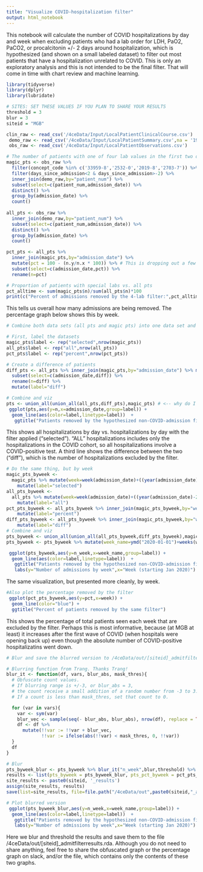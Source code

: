 ```yaml
---
title: "Visualize COVID-hospitalization filter"
output: html_notebook
---
```


This notebook will calculate the number of COVID hospitalizations by day and week when excluding patients who had a lab order for LDH, PaO2, PaCO2, or procalcitonin +/- 2 days around hospitalization, which is hypothesized (and shown on a small labeled dataset) to filter out most patients that have a hospitalization unrelated to COVID. This is only an exploratory analysis and this is not intended to be the final filter. That will come in time with chart review and machine learning.


```r
library(tidyverse)
library(dplyr)
library(lubridate)

# SITES: SET THESE VALUES IF YOU PLAN TO SHARE YOUR RESULTS
threshold = 3
blur = 3
siteid = "MGB"

```

```r
clin_raw <- read_csv('/4ceData/Input/LocalPatientClinicalCourse.csv')
 demo_raw <- read_csv('/4ceData/Input/LocalPatientSummary.csv',na = '1900-01-01')
 obs_raw <- read_csv('/4ceData/Input/LocalPatientObservations.csv')
```

```r
# The number of patients with one of four lab values in the first two days around admission
magic_pts <- obs_raw %>% 
  filter(concept_code %in% c('33959-8','2532-0','2019-8','2703-7')) %>%
  filter(days_since_admission<2 & days_since_admission>-2) %>%
  inner_join(demo_raw,by="patient_num") %>%
  subset(select=c(patient_num,admission_date)) %>%
  distinct() %>%
  group_by(admission_date) %>%
  count()
 
all_pts <- obs_raw %>% 
  inner_join(demo_raw,by="patient_num") %>%
  subset(select=c(patient_num,admission_date)) %>%
  distinct() %>%
  group_by(admission_date) %>%
  count()

pct_pts <- all_pts %>%
  inner_join(magic_pts,by="admission_date") %>%
  mutate(pct = 100 - (n.y/n.x * 100)) %>% # This is dropping out a few null rows where there were no patients matching the filter that day
  subset(select=c(admission_date,pct)) %>%
  rename(n=pct)
```

```r
# Proportion of patients with special labs vs. all pts
pct_alltime <- sum(magic_pts$n)/sum(all_pts$n)*100
print(c("Percent of admissions removed by the 4-lab filter:",pct_alltime))
```

This tells us overall how many admissions are being removed. The percentage graph below shows this by week.

```r
# Combine both data sets (all pts and magic pts) into one data set and visualize

# First, label the datasets
magic_pts$label <- rep("selected",nrow(magic_pts))
all_pts$label <- rep("all",nrow(all_pts))
pct_pts$label <- rep("percent",nrow(pct_pts))

# Create a difference of patients
diff_pts <- all_pts %>% inner_join(magic_pts,by="admission_date") %>% mutate(diff = n.x-n.y) %>%
  subset(select=c(admission_date,diff)) %>% 
  rename(n=diff) %>%
  mutate(label="diff")

# Combine and viz
pts <- union_all(union_all(all_pts,diff_pts),magic_pts) # <-- why do I have nest these? seems like it should work with three arguments...
 ggplot(pts,aes(y=n,x=admission_date,group=label)) +
  geom_line(aes(color=label,linetype=label))  +
   ggtitle("Patients removed by the hypothesized non-COVID-admission filter")
```

This shows all hospitalizations by day vs. hospitalizations by day with the filter applied ("selected"). "ALL" hospitalizations includes only the hospitalizations in the COVID cohort, so all hospitalizations involve a COVID-positive test. A third line shows the difference between the two ("diff"), which is the number of hospitalizations excluded by the filter. 


```r
# Do the same thing, but by week
magic_pts_byweek <-
  magic_pts %>% mutate(week=week(admission_date)+((year(admission_date)-2020)*52)) %>% group_by(week) %>% summarise(n_week = sum(n)) %>%
    mutate(label="selected")
all_pts_byweek <-
  all_pts %>% mutate(week=week(admission_date)+((year(admission_date)-2020)*52)) %>% group_by(week) %>% summarise(n_week = sum(n)) %>%
    mutate(label="all")
pct_pts_byweek <- all_pts_byweek %>% inner_join(magic_pts_byweek,by="week") %>% mutate(pct = 100 - n_week.y/n_week.x * 100) %>%
    mutate(label="percent")
diff_pts_byweek <- all_pts_byweek %>% inner_join(magic_pts_byweek,by="week") %>% mutate(n_week =  n_week.x-n_week.y) %>%
    mutate(label="diff")
# Combine and viz
pts_byweek <- union_all(union_all(all_pts_byweek,diff_pts_byweek),magic_pts_byweek) # <-- why do I have nest these? seems like it should work with three arguments...
pts_byweek <- pts_byweek %>% mutate(week_name=ymd("2020-01-01")+weeks(week))

 ggplot(pts_byweek,aes(y=n_week,x=week_name,group=label)) +
  geom_line(aes(color=label,linetype=label))  +
   ggtitle("Patients removed by the hypothesized non-COVID-admission filter\n (by week)") +
   labs(y="Number of admissions by week",x="Week (starting Jan 2020)")
```
 
 The same visualization, but presented more cleanly, by week.
 
```r
#Also plot the percentage removed by the filter
 ggplot(pct_pts_byweek,aes(y=pct,x=week)) +
  geom_line(color="blue") +
  ggtitle("Percent of patients removed by the same filter")
```

This shows the percentage of total patients seen each week that are excluded by the filter. Perhaps this is most informative, because (at MGB at least) it increases after the first wave of COVID (when hospitals were opening back up) even though the absolute number of COVID-positive hospitalizatins went down.

```r
# Blur and save the blurred version to /4ceData/out/[siteid]_admitfilterresults.rda

# Blurring function from Trang. Thanks Trang!
blur_it <- function(df, vars, blur_abs, mask_thres){
  # Obfuscate count values.
  # If blurring range is +/-3, or blur_abs = 3,
  # the count receive a small addition of a random number from -3 to 3.
  # If a count is less than mask_thres, set that count to 0.

  for (var in vars){
    var <- sym(var)
    blur_vec <- sample(seq(- blur_abs, blur_abs), nrow(df), replace = TRUE)
    df <- df %>%
      mutate(!!var := !!var + blur_vec,
             !!var := ifelse(abs(!!var) < mask_thres, 0, !!var))
  }
  df
}

# Blur
pts_byweek_blur <- pts_byweek %>% blur_it("n_week",blur,threshold) %>% select(week,n_week,label,week_name) 
results <- list(pts_byweek = pts_byweek_blur, pts_pct_byweek = pct_pts_byweek)
site_results <- paste0(siteid, '_results')
assign(site_results, results)
save(list=site_results, file=file.path("/4ceData/out",paste0(siteid,"_admitfilterresults.rda"))) 

# Plot blurred version
 ggplot(pts_byweek_blur,aes(y=n_week,x=week_name,group=label)) +
  geom_line(aes(color=label,linetype=label))  +
   ggtitle("Patients removed by the hypothesized non-COVID-admission filter \n(by week, obfuscated)") +
   labs(y="Number of admissions by week",x="Week (starting Jan 2020)")
```

Here we blur and threshold the results and save them to the file /4ceData/out/[siteid]_admitfilterresults.rda. Although you do not need to share anything, feel free to share the obfuscated graph or the percentage graph on slack, and/or the file, which contains only the contents of these two graphs.







